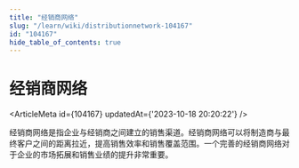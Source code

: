 ```yaml
---
title: "经销商网络"
slug: "/learn/wiki/distributionnetwork-104167"
id: "104167"
hide_table_of_contents: true
---
```



# 经销商网络

<ArticleMeta id={104167} updatedAt={'2023-10-18 20:20:22'} />
<div className='border-solid border-b border-t-0 my-4 border-[var(--ifm-color-gray-300)]' />

经销商网络是指企业与经销商之间建立的销售渠道。经销商网络可以将制造商与最终客户之间的距离拉近，提高销售效率和销售覆盖范围。一个完善的经销商网络对于企业的市场拓展和销售业绩的提升非常重要。
